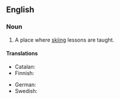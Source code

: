 ==English==

===Noun===
{{en-noun}}

# A place where [[skiing]] lessons are taught.

====Translations====
{{trans-top|place where skiing lessons are taught}}
* Catalan: {{t|ca|escola d'esquí|f}}
* Finnish: {{t|fi|hiihtokoulu}}
{{trans-mid}}
* German: {{t|de|Skischule|f}}
* Swedish: {{t|sv|skidskola|c}}
{{trans-bottom}}